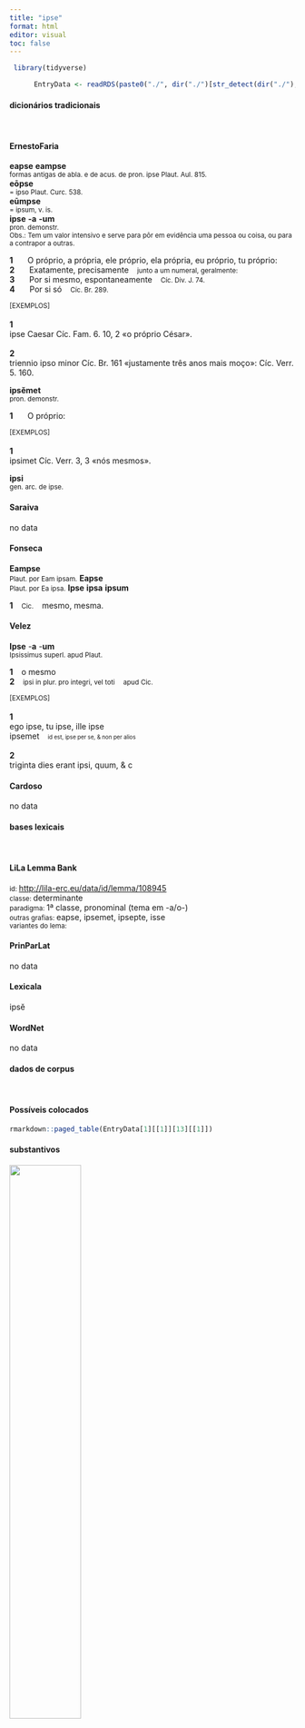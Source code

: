 ```yaml
---
title: "ipse"
format: html
editor: visual
toc: false
---
```



```r
 library(tidyverse) 

      EntryData <- readRDS(paste0("./", dir("./")[str_detect(dir("./"), "_xx105-112-115-101xx_.rds")]))

```


#### dicionários tradicionais

&emsp;




::: panel-tabset

#### ErnestoFaria

<b>eapse</b> <b>eampse</b> <br> <small>formas antigas de abla. e de acus. de pron. ipse Plaut. Aul. 815.</small> <br> <small></small> 
 <b>eōpse</b> <br> <small>= ipso Plaut. Curc. 538.</small> <br> <small></small> 
 <b>eūmpse</b> <br> <small>= ipsum, v. is.</small> <br> <small></small> 
 <b>ipse</b> <b>-a</b> <b>-um</b> <br> <small>pron. demonstr.</small> <br> <small>Obs.: Tem um valor intensivo e serve para pôr em evidência uma pessoa ou coisa, ou para a contrapor a outras.</small>   <p> <b>1</b> &ensp; <small></small> &ensp; O próprio, a própria, ele próprio, ela própria, eu próprio, tu próprio: &ensp; <small></small> <br> <b>2</b> &ensp; <small></small> &ensp; Exatamente, precisamente &ensp; <small>junto a um numeral, geralmente:</small> <br> <b>3</b> &ensp; <small></small> &ensp; Por si mesmo, espontaneamente &ensp; <small>Cíc. Div. J. 74.</small> <br> <b>4</b> &ensp; <small></small> &ensp; Por si só &ensp; <small>Cíc. Br. 289.</small> </p>   <p><small>[EXEMPLOS]</small><br> <br><b>1</b><br>ipse Caesar Cíc. Fam. 6. 10, 2 «o próprio César». <br> <br><b>2</b><br>triennio ipso minor Cíc. Br. 161 «justamente três anos mais moço»: Cíc. Verr. 5. 160. </p> 
 <b>ipsĕmet</b> <br> <small>pron. demonstr.</small> <br> <small></small>   <p> <b>1</b> &ensp; <small></small> &ensp; O próprio: &ensp; <small></small> </p>   <p><small>[EXEMPLOS]</small><br> <br><b>1</b><br>ipsimet Cíc. Verr. 3, 3 «nós mesmos». </p> 
 <b>ipsi</b> <br> <small>gen. arc. de ipse.</small> <br> <small></small>




#### Saraiva

no data




#### Fonseca

<b>Eampse</b> <br> <small>Plaut. por Eam ipsam.</small> 
 <b>Eapse</b> <br> <small>Plaut. por Ea ipsa.</small> 
 <b>Ipse</b> <b>ipsa</b> <b>ipsum</b>   <p> <b>1</b> &ensp; <small>Cic.</small> &ensp; mesmo, mesma. </p>




#### Velez

<b>Ipse</b> -<b>a</b> -<b>um</b> <br> <small>Ipsissimus superl. apud Plaut.</small>   <p> <b>1</b> &ensp; o mesmo <br> <b>2</b> &ensp; <small>ipsi in plur. pro integri, vel toti</small> &ensp; <small>apud Cic.</small> </p>   <p><small>[EXEMPLOS]</small><br> <br><b>1</b><br>ego ipse, tu ipse, ille ipse <br> ipsemet &ensp; <small><small>id est, ipse per se, & non per alios</small></small> <br> <br><b>2</b><br>triginta dies erant ipsi, quum, & c </p>




#### Cardoso

no data


:::



#### bases lexicais

&emsp;






::: panel-tabset

#### LiLa Lemma Bank

<small> id: </small> <a href=' http://lila-erc.eu/data/id/lemma/108945 ' target="_blank"> http://lila-erc.eu/data/id/lemma/108945 </a> <br>
<small> classe: </small> determinante    <br>
<small> paradigma: </small> 1ª classe, pronominal (tema em -a/o-) <br>
<small> outras grafias: </small> eapse, ipsemet, ipsepte, isse <br>
<small> variantes do lema: </small>  <br>





#### PrinParLat

no data




#### Lexicala

ipsĕ




#### WordNet

no data


:::



#### dados de corpus

&emsp;




::: panel-tabset

#### Possíveis colocados

```r

rmarkdown::paged_table(EntryData[1][[1]][13][[1]])

```


#### substantivos

![](./Media/wordcloud__xx105-112-115-101xx__BY_collocate_scoreSUBST.webp){width=50% fig-alt='This chart plots collocate by scoreSUBST, for the headword ipse here are all the values plotted: collocate: sui; scoreSUBST: 0. collocate: ego; scoreSUBST: 0. collocate: tu; scoreSUBST: 0. collocate: hic; scoreSUBST: 0. collocate: locus; scoreSUBST: 2. collocate: is; scoreSUBST: 0. collocate: cum; scoreSUBST: 0. collocate: per; scoreSUBST: 0. collocate: in; scoreSUBST: 0. collocate: ille; scoreSUBST: 0. collocate: quidem; scoreSUBST: 0. collocate: ab; scoreSUBST: 0. collocate: natura; scoreSUBST: 2. collocate: enim; scoreSUBST: 0. collocate: tamen; scoreSUBST: 0. collocate: res; scoreSUBST: 1. collocate: ex; scoreSUBST: 0. collocate: dies; scoreSUBST: 2. collocate: denique; scoreSUBST: 0. collocate: uero; scoreSUBST: 0. collocate: loquor; scoreSUBST: 0. collocate: iubeo; scoreSUBST: 0. collocate: propter; scoreSUBST: 0. collocate: Iuppiter; scoreSUBST: 0. collocate: uictoria; scoreSUBST: 2. collocate: consolor; scoreSUBST: 0. collocate: sicut; scoreSUBST: 0. collocate: cupio; scoreSUBST: 0. collocate: delecto; scoreSUBST: 0. collocate: secedo; scoreSUBST: 0. collocate: uiscus; scoreSUBST: 2. collocate: mundus; scoreSUBST: 2. collocate: fruor; scoreSUBST: 0'}




#### adjetivos

![](./Media/wordcloud__xx105-112-115-101xx__BY_collocate_scoreADJ.webp){width=50% fig-alt='This chart plots collocate by scoreADJ, for the headword ipse here are all the values plotted: collocate: sui; scoreADJ: 0. collocate: ego; scoreADJ: 0. collocate: tu; scoreADJ: 0. collocate: hic; scoreADJ: 0. collocate: locus; scoreADJ: 0. collocate: is; scoreADJ: 0. collocate: cum; scoreADJ: 0. collocate: per; scoreADJ: 0. collocate: in; scoreADJ: 0. collocate: ille; scoreADJ: 0. collocate: quidem; scoreADJ: 0. collocate: ab; scoreADJ: 0. collocate: natura; scoreADJ: 0. collocate: enim; scoreADJ: 0. collocate: tamen; scoreADJ: 0. collocate: res; scoreADJ: 0. collocate: ex; scoreADJ: 0. collocate: dies; scoreADJ: 0. collocate: denique; scoreADJ: 0. collocate: uero; scoreADJ: 0. collocate: loquor; scoreADJ: 0. collocate: iubeo; scoreADJ: 0. collocate: propter; scoreADJ: 0. collocate: Iuppiter; scoreADJ: 0. collocate: uictoria; scoreADJ: 0. collocate: consolor; scoreADJ: 0. collocate: sicut; scoreADJ: 0. collocate: cupio; scoreADJ: 0. collocate: delecto; scoreADJ: 0. collocate: secedo; scoreADJ: 0. collocate: uiscus; scoreADJ: 0. collocate: mundus; scoreADJ: 0. collocate: fruor; scoreADJ: 0'}




#### verbos

![](./Media/wordcloud__xx105-112-115-101xx__BY_collocate_scoreVERBO.webp){width=50% fig-alt='This chart plots collocate by scoreVERBO, for the headword ipse here are all the values plotted: collocate: sui; scoreVERBO: 0. collocate: ego; scoreVERBO: 0. collocate: tu; scoreVERBO: 0. collocate: hic; scoreVERBO: 0. collocate: locus; scoreVERBO: 0. collocate: is; scoreVERBO: 0. collocate: cum; scoreVERBO: 0. collocate: per; scoreVERBO: 0. collocate: in; scoreVERBO: 0. collocate: ille; scoreVERBO: 0. collocate: quidem; scoreVERBO: 0. collocate: ab; scoreVERBO: 0. collocate: natura; scoreVERBO: 0. collocate: enim; scoreVERBO: 0. collocate: tamen; scoreVERBO: 0. collocate: res; scoreVERBO: 0. collocate: ex; scoreVERBO: 0. collocate: dies; scoreVERBO: 0. collocate: denique; scoreVERBO: 0. collocate: uero; scoreVERBO: 0. collocate: loquor; scoreVERBO: 2. collocate: iubeo; scoreVERBO: 2. collocate: propter; scoreVERBO: 0. collocate: Iuppiter; scoreVERBO: 0. collocate: uictoria; scoreVERBO: 0. collocate: consolor; scoreVERBO: 2. collocate: sicut; scoreVERBO: 0. collocate: cupio; scoreVERBO: 2. collocate: delecto; scoreVERBO: 2. collocate: secedo; scoreVERBO: 2. collocate: uiscus; scoreVERBO: 0. collocate: mundus; scoreVERBO: 0. collocate: fruor; scoreVERBO: 2'}




#### advérbios

![](./Media/wordcloud__xx105-112-115-101xx__BY_collocate_scoreADV.webp){width=50% fig-alt='This chart plots collocate by scoreADV, for the headword ipse here are all the values plotted: collocate: sui; scoreADV: 0. collocate: ego; scoreADV: 0. collocate: tu; scoreADV: 0. collocate: hic; scoreADV: 0. collocate: locus; scoreADV: 0. collocate: is; scoreADV: 0. collocate: cum; scoreADV: 0. collocate: per; scoreADV: 0. collocate: in; scoreADV: 0. collocate: ille; scoreADV: 0. collocate: quidem; scoreADV: 2. collocate: ab; scoreADV: 0. collocate: natura; scoreADV: 0. collocate: enim; scoreADV: 2. collocate: tamen; scoreADV: 2. collocate: res; scoreADV: 0. collocate: ex; scoreADV: 0. collocate: dies; scoreADV: 0. collocate: denique; scoreADV: 2. collocate: uero; scoreADV: 1. collocate: loquor; scoreADV: 0. collocate: iubeo; scoreADV: 0. collocate: propter; scoreADV: 0. collocate: Iuppiter; scoreADV: 0. collocate: uictoria; scoreADV: 0. collocate: consolor; scoreADV: 0. collocate: sicut; scoreADV: 0. collocate: cupio; scoreADV: 0. collocate: delecto; scoreADV: 0. collocate: secedo; scoreADV: 0. collocate: uiscus; scoreADV: 0. collocate: mundus; scoreADV: 0. collocate: fruor; scoreADV: 0'}




#### preposições e conjunções

![](./Media/wordcloud__xx105-112-115-101xx__BY_collocate_scoreFUNC.webp){width=50% fig-alt='This chart plots collocate by scoreFUNC, for the headword ipse here are all the values plotted: collocate: sui; scoreFUNC: 0. collocate: ego; scoreFUNC: 0. collocate: tu; scoreFUNC: 0. collocate: hic; scoreFUNC: 0. collocate: locus; scoreFUNC: 0. collocate: is; scoreFUNC: 0. collocate: cum; scoreFUNC: 20. collocate: per; scoreFUNC: 20. collocate: in; scoreFUNC: 20. collocate: ille; scoreFUNC: 0. collocate: quidem; scoreFUNC: 0. collocate: ab; scoreFUNC: 20. collocate: natura; scoreFUNC: 0. collocate: enim; scoreFUNC: 0. collocate: tamen; scoreFUNC: 0. collocate: res; scoreFUNC: 0. collocate: ex; scoreFUNC: 10. collocate: dies; scoreFUNC: 0. collocate: denique; scoreFUNC: 0. collocate: uero; scoreFUNC: 0. collocate: loquor; scoreFUNC: 0. collocate: iubeo; scoreFUNC: 0. collocate: propter; scoreFUNC: 20. collocate: Iuppiter; scoreFUNC: 0. collocate: uictoria; scoreFUNC: 0. collocate: consolor; scoreFUNC: 0. collocate: sicut; scoreFUNC: 20. collocate: cupio; scoreFUNC: 0. collocate: delecto; scoreFUNC: 0. collocate: secedo; scoreFUNC: 0. collocate: uiscus; scoreFUNC: 0. collocate: mundus; scoreFUNC: 0. collocate: fruor; scoreFUNC: 0'}


:::



::: panel-tabset

#### ExemplosTraduzidos

<p> id <b>ipsum</b> <br> <small> Cic.Att.4.18.2 <br> Mesmo isso. <small> [JDD] </small> </small> </p>
; <p> te <b>ipse</b> antecessisti <br> <small> Sen.Ep.15.10 <br> A ti próprio ultrapassaste? <small> [JDD] </small> </small> </p>
; <p> sed hoc <b>ipse</b> viderit <br> <small> Cic.Att.5.11.2 <br> Mas isso ele próprio verá. <small> [JDD] </small> </small> </p>
; <p> immo uero <b>ipse</b> praesens <br> <small> Cic.Ver.2.4.92.8 <br> Na verdade não, ele próprio, aqui presente. <small> [JDD] </small> </small> </p>
; <p> ab <b>ipsa</b> messe discedam <br> <small> Sen.Ep.22.9 <br> Vou me retirar da própria colheita? <small> [JDD] </small> </small> </p>
; <p> <b>ipsam</b> hostis sui uictoriam uicit <br> <small> Sen.Ep.9.19 <br> Venceu a própria vitória de seu inimigo. <small> [JDD] </small> </small> </p>
; <p> se enim <b>ipso</b> contentus est <br> <small> Sen.Ep.9.19 <br> pois ele se contenta consigo mesmo;[*] <small>  </small> </small> </p>
; <p> cum <b>ipso</b> nihil eram locutus <br> <small> Cic.Att.2.1.12 <br> Com ele eu não tinha falado nada. <small> [JDD] </small> </small> </p>
; <p> et <b>ipsos</b> benedixit et iussit adponi <br> <small> Vulg.Marc.8.7 <br> também os abençoou e ordenou que fossem distribuídos. <small> [JDD] </small> </small> </p>
; <p> in me enim <b>ipsum</b> peccavi vehementius <br> <small> Cic.Att.3.15.4 <br> pois contra mim próprio cometi faltas mais graves. <small> [JDD] </small> </small> </p>
; <p> me enim <b>ipsum</b> multo magis accuso <br> <small> Cic.Att.3.15.4 <br> Pois eu me acuso muito mais a mim mesmo. <small> [JDD] </small> </small> </p>
; <p> recede in te <b>ipsum</b> quantum potes <br> <small> Sen.Ep.7.8 <br> Recolhe-te em ti mesmo o quanto podes;[*] <small>  </small> </small> </p>
; <p> atque utinam <b>ipse</b> Varro incumbat in causam <br> <small> Cic.Att.3.15.3 <br> E oxalá o próprio Varrão se encarregue da causa! <small> [JDD] </small> </small> </p>
; <p> hoc enim <b>ipsum</b> philosophiae seruire libertas est <br> <small> Sen.Ep.8.7 <br> pois ser escravo da filosofia é precisamente a liberdade. <small> [JDD] </small> </small> </p>
; <p> nam etiam malo multi digni sicut <b>ipse</b> <br> <small> Cic.Phil.3.22.2 <br> Pois há também muitos dignos de castigo, como ele próprio. <small> [JDD] </small> </small> </p>
; <p> spectarem curiam intuerer forum caelum denique testarer <b>ipsum</b> <br> <small> Cic.Deiot.6 <br> Eu contemplaria a cúria, dirigiria meu olhar ao foro e, finalmente, tomaria o próprio céu por testemunha. <small> [JDD] </small> </small> </p>
; <p> nam de <b>ipso</b> casu nescio an illud melius <br> <small> Cic.Att.4.8A.2 <br> Pois a respeito do caso em si, não sei se aquilo foi melhor. <small> [JDD] </small> </small> </p>
; <p> licet <b>ipsa</b> sileas totus in uultu est dolor <br> <small> Sen.Ag.128 <br> Ainda que tu própria te cales, toda a tua dor está em teu rosto. <small> [JDD] </small> </small> </p>
; <p> res loquitur <b>ipsa</b> iudices quae semper ualet plurimum <br> <small> Cic.Mil.53 <br> O fato, que sempre tem mais valor, fala por si mesmo, juízes. <small> [JDD] </small> </small> </p>
; <p> Contempsit illa , tuta quippe <b>ipso</b> loco . erat <br> <small> Phaed.1.28 <br> Aquela desdenhou, segura certamente em seu próprio local. <small> [JDD] </small> </small> </p>
; <p> aut hoc <b>ipsum</b> succedit in locum uoluptatium nullis egere <br> <small> Sen.Ep.12.5 <br> ou isso mesmo substitui o lugar dos prazeres, não ter necessidade de nenhum. <small> [JDD] </small> </small> </p>
; <p> sed tamen ista <b>ipsa</b> me varietas sermonum opinionumque delectat <br> <small> Cic.Att.2.15.1 <br> mas, mesmo assim, essa mesma variedade de conversas e de opiniões me deleita. <small> [JDD, de outra edição] </small> </small> </p>
; <p> etenim Mars <b>ipse</b> ex acie fortissimum quemque pignerari solet <br> <small> Cic.Phil.14.32.5 <br> Pois o próprio Marte costuma tomar da batalha como prenda os mais corajosos. <small> [JDD] </small> </small> </p>
; <p> <b>ipsum</b> cupivit sed ille se in interiora aedium Sullae <br> <small> Cic.Att.4.3.3 <br> quis a ele também, mas ele † se refugiou no interior da casa de Sula †. <small> [JDD, de outra edição] </small> </small> </p>
; <p> sciunt enim <b>ipsos</b> omnia habere communia et quidem magis aduersa <br> <small> Sen.Ep.6.3 <br> Porque sabem que eles têm todas as coisas em comum, e mais ainda as adversas. <small> [JDD] </small> </small> </p>
; <p> iam fructu artis suae fruitur <b>ipsa</b> fruebatur arte cum pingeret <br> <small> Sen.Ep.9.7 <br> Nesse momento ele usufrui o fruto de sua arte: enquanto pintava usufruia a própria arte. <small> [JDD] </small> </small> </p>
; <p> <b>ipse</b> cum primum pabuli copia esse inciperet ad exercitum uenit <br> <small> Caes.Gal.2.2.2 <br> Ele próprio, assim que começava a haver abundância de pastagem, vem até o exército. <small> [JDD] </small> </small> </p>
; <p> neque uero illum similiter atque <b>ipse</b> eram commotum esse uidi <br> <small> Cic.Phil.1.9.8 <br> E, na verdade, não o vi abalado como eu próprio estava. <small> [JDD] </small> </small> </p>
; <p> non est enim in rebus uitium sed in <b>ipso</b> animo <br> <small> Sen.Ep.17.12 <br> pois o vício não está nas coisas, mas no próprio espírito. <small> [JDD] </small> </small> </p>
; <p> ergo quamuis se <b>ipso</b> contentus sit amicis illi opus est <br> <small> Sen.Ep.9.15 <br> Portanto, ainda que se contente consigo mesmo, ele precisa de amigos. <small> [JDD] </small> </small> </p>
; <p> tu uero omnia cum amico delibera sed de <b>ipso</b> prius <br> <small> Sen.Ep.3.2 <br> Na verdade, examina todas as coisas com o amigo, mas, antes de tudo, a ele próprio. <small> [JDD] </small> </small> </p>
; <p> nemo ad humanum sanguinem propter <b>ipsum</b> uenit aut admodum pauci <br> <small> Sen.Ep.14.9 <br> Ninguém chega ao sangue humano por ele mesmo, ou muito poucos. <small> [JDD] </small> </small> </p>
; <p> haec dum nostri conligunt omnia diligentius rex <b>ipse</b> e manibus effugit <br> <small> Cic.Man.22 <br> Enquanto os nossos recolhiam com muito zelo todas essas coisas, o próprio rei escapou de suas mãos. <small> [JDD] </small> </small> </p>
; <p> quem ita adfectum mea aerumna esse arbitror ut te <b>ipsum</b> consolari nemo possit <br> <small> Cic.Att.3.11.2 <br> Penso que és tão afetado por meu sofrimento que ninguém pode consolar-te a ti próprio. <small> [JDD] </small> </small> </p>
; <p> saepe <b>ipsa</b> plebs aut dominandi studio permota aut superbia magistratuum armata a patribus secessit <br> <small> Sal.Cat.33.3 <br> Muitas vezes, a própria plebe, ou movida pelo desejo de exercer o poder ou por causa da arrogância dos magistrados, separou-se armada dos senadores. <small> [JDD] </small> </small> </p>
; <p> mundum reuelli sedibus totum suis <b>ipsos</b>que rupto crederes caelo deos decidere et atrum rebus induci chaos <br> <small> Sen.Ag.485 <br> Crerias que o mundo todo é arrancado de suas bases, que os próprios deuses, arrebentado o céu, caem e que o tenebroso caos se introduz nas coisas. <small> [JDD] </small> </small> </p>
; <p> nil mortalibus ardui est caelum <b>ipsum</b> petimus stultitia neque per nostrum patimur scelus iracunda Iouem ponere fulmina <br> <small> Hor.Carm.1.3.37 <br> Nada de árduo existe para os mortais: em nossa insensatez, buscamos o próprio ceu e não permitimos, pelo nosso crime, que Júpiter deponha seus coléricos raios. <small> [JDD] </small> </small> </p>
; <p> illae pestes non minus graues sunt famem dico et sitim et praecordiorum subpurationes et febrem uiscera <b>ipsa</b> torrentem <br> <small> Sen.Ep.14.6 <br> Aquelas outras calamidades nao são menos graves - refiro-me à fome e à sede e às supurações das vísceras e à febre que abrasa as próprias entranhas - <small> [JDD] </small> </small> </p>





#### Frequência por autor

![](./Media/barchart__xx105-112-115-101xx__lemma_BY_author_Frequencies.webp){width=50% fig-alt='This charts plots the frequency of lemma by author_Frequencies. The Seneca subcorpus registers the highest normalized frequency, with the value of 51.14 and an absolute frequency of 274. The Cicero subcorpus follows, with a normalized frequency of 49.09 and an absolute frequency of 788. the subcorpus with the least normalized frequency is Horatius with the normalized value of 15.98 and an absolute freqeuncy of 18. here are all the values: subcorpus: Caesar ; normalized frequency: 103 ; absolute frequency: 38.9002190497772. subcorpus: Cicero ; normalized frequency: 788 ; absolute frequency: 49.0892327627022. subcorpus: Horatius ; normalized frequency: 18 ; absolute frequency: 15.9843708374034. subcorpus: Ovidius ; normalized frequency: 18 ; absolute frequency: 30.885380919698. subcorpus: Phaedrus ; normalized frequency: 12 ; absolute frequency: 18.2177015333232. subcorpus: Sallustius ; normalized frequency: 41 ; absolute frequency: 38.0298673592431. subcorpus: Seneca ; normalized frequency: 274 ; absolute frequency: 51.1375300946231. subcorpus: Suetonius ; normalized frequency: 3 ; absolute frequency: 33.0760749724366. subcorpus: Tacitus ; normalized frequency: 10 ; absolute frequency: 34.3288705801579. subcorpus: Vergilius ; normalized frequency: 16 ; absolute frequency: 30.8880308880309. subcorpus: Hieronymus ; normalized frequency: 14 ; absolute frequency: 31.4536059312514'}




#### Frequência por gênero

![](./Media/barchart__xx105-112-115-101xx__lemma_BY_genre_Frequencies.webp){width=50% fig-alt='This charts plots the frequency of lemma by genre_Frequencies. The Prosa.filosófica subcorpus registers the highest normalized frequency, with the value of 54.04 and an absolute frequency of 328. The Prosa.filosófica subcorpus follows, with a normalized frequency of 54.04 and an absolute frequency of 328. the subcorpus with the least normalized frequency is Poesia.lírica with the normalized value of 16.83 and an absolute freqeuncy of 20. here are all the values: subcorpus: Prosa.histórica ; normalized frequency: 157 ; absolute frequency: 38.219041359332. subcorpus: Prosa.filosófica ; normalized frequency: 328 ; absolute frequency: 54.0353536185565. subcorpus: Prosa.oratória ; normalized frequency: 522 ; absolute frequency: 50.1185755571131. subcorpus: Prosa.epistolográfica ; normalized frequency: 160 ; absolute frequency: 42.3964598955987. subcorpus: Poesia.lírica ; normalized frequency: 20 ; absolute frequency: 16.8251030537562. subcorpus: Poesia.didática ; normalized frequency: 28 ; absolute frequency: 23.750954279413. subcorpus: Poesia.trágica ; normalized frequency: 52 ; absolute frequency: 45.1702571230021. subcorpus: Poesia.épica ; normalized frequency: 16 ; absolute frequency: 30.8880308880309. subcorpus: Prosa.ficcional ; normalized frequency: 14 ; absolute frequency: 31.4536059312514'}




#### Frequência por século

![](./Media/barchart__xx105-112-115-101xx__lemma_BY_period_Frequencies.webp){width=50% fig-alt='This charts plots the frequency of lemma by period_Frequencies. The I.d.C. subcorpus registers the highest normalized frequency, with the value of 46.2 and an absolute frequency of 302. The I.a.C. subcorpus follows, with a normalized frequency of 45.05 and an absolute frequency of 968. the subcorpus with the least normalized frequency is IV.d.C. with the normalized value of 31.45 and an absolute freqeuncy of 14. here are all the values: subcorpus: I.a.C. ; normalized frequency: 968 ; absolute frequency: 45.0546893181289. subcorpus: I.d.C. ; normalized frequency: 302 ; absolute frequency: 46.1985620315129. subcorpus: II.d.C. ; normalized frequency: 13 ; absolute frequency: 34.0314136125654. subcorpus: IV.d.C. ; normalized frequency: 14 ; absolute frequency: 31.4536059312514'}


:::

